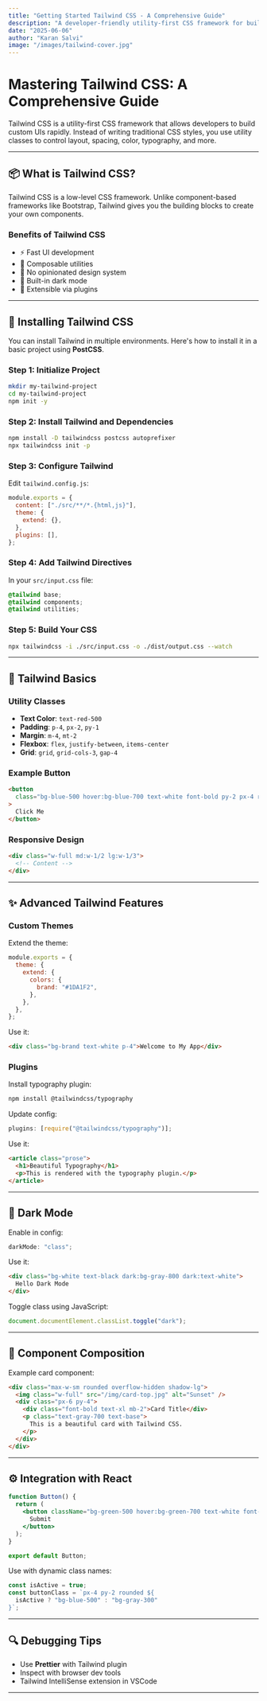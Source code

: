 ```yaml
---
title: "Getting Started Tailwind CSS - A Comprehensive Guide"
description: "A developer-friendly utility-first CSS framework for building modern, responsive UIs rapidly."
date: "2025-06-06"
author: "Karan Salvi"
image: "/images/tailwind-cover.jpg"
---
```


# Mastering Tailwind CSS: A Comprehensive Guide

Tailwind CSS is a utility-first CSS framework that allows developers to build custom UIs rapidly. Instead of writing traditional CSS styles, you use utility classes to control layout, spacing, color, typography, and more.

---

## 📦 What is Tailwind CSS?

Tailwind CSS is a low-level CSS framework. Unlike component-based frameworks like Bootstrap, Tailwind gives you the building blocks to create your own components.

### Benefits of Tailwind CSS

- ⚡ Fast UI development
- 🧩 Composable utilities
- 🎨 No opinionated design system
- 🌙 Built-in dark mode
- 🔌 Extensible via plugins

---

## 🔧 Installing Tailwind CSS

You can install Tailwind in multiple environments. Here's how to install it in a basic project using **PostCSS**.

### Step 1: Initialize Project

```bash
mkdir my-tailwind-project
cd my-tailwind-project
npm init -y
```

### Step 2: Install Tailwind and Dependencies

```bash
npm install -D tailwindcss postcss autoprefixer
npx tailwindcss init -p
```

### Step 3: Configure Tailwind

Edit `tailwind.config.js`:

```js
module.exports = {
  content: ["./src/**/*.{html,js}"],
  theme: {
    extend: {},
  },
  plugins: [],
};
```

### Step 4: Add Tailwind Directives

In your `src/input.css` file:

```css
@tailwind base;
@tailwind components;
@tailwind utilities;
```

### Step 5: Build Your CSS

```bash
npx tailwindcss -i ./src/input.css -o ./dist/output.css --watch
```

---

## 🧱 Tailwind Basics

### Utility Classes

- **Text Color**: `text-red-500`
- **Padding**: `p-4`, `px-2`, `py-1`
- **Margin**: `m-4`, `mt-2`
- **Flexbox**: `flex`, `justify-between`, `items-center`
- **Grid**: `grid`, `grid-cols-3`, `gap-4`

### Example Button

```html
<button
  class="bg-blue-500 hover:bg-blue-700 text-white font-bold py-2 px-4 rounded"
>
  Click Me
</button>
```

### Responsive Design

```html
<div class="w-full md:w-1/2 lg:w-1/3">
  <!-- Content -->
</div>
```

---

## ✨ Advanced Tailwind Features

### Custom Themes

Extend the theme:

```js
module.exports = {
  theme: {
    extend: {
      colors: {
        brand: "#1DA1F2",
      },
    },
  },
};
```

Use it:

```html
<div class="bg-brand text-white p-4">Welcome to My App</div>
```

### Plugins

Install typography plugin:

```bash
npm install @tailwindcss/typography
```

Update config:

```js
plugins: [require("@tailwindcss/typography")];
```

Use it:

```html
<article class="prose">
  <h1>Beautiful Typography</h1>
  <p>This is rendered with the typography plugin.</p>
</article>
```

---

## 🌙 Dark Mode

Enable in config:

```js
darkMode: "class";
```

Use it:

```html
<div class="bg-white text-black dark:bg-gray-800 dark:text-white">
  Hello Dark Mode
</div>
```

Toggle class using JavaScript:

```js
document.documentElement.classList.toggle("dark");
```

---

## 🧩 Component Composition

Example card component:

```html
<div class="max-w-sm rounded overflow-hidden shadow-lg">
  <img class="w-full" src="/img/card-top.jpg" alt="Sunset" />
  <div class="px-6 py-4">
    <div class="font-bold text-xl mb-2">Card Title</div>
    <p class="text-gray-700 text-base">
      This is a beautiful card with Tailwind CSS.
    </p>
  </div>
</div>
```

---

## ⚙️ Integration with React

```jsx
function Button() {
  return (
    <button className="bg-green-500 hover:bg-green-700 text-white font-bold py-2 px-4 rounded">
      Submit
    </button>
  );
}

export default Button;
```

Use with dynamic class names:

```jsx
const isActive = true;
const buttonClass = `px-4 py-2 rounded ${
  isActive ? "bg-blue-500" : "bg-gray-300"
}`;
```

---

## 🔍 Debugging Tips

- Use **Prettier** with Tailwind plugin
- Inspect with browser dev tools
- Tailwind IntelliSense extension in VSCode

---


